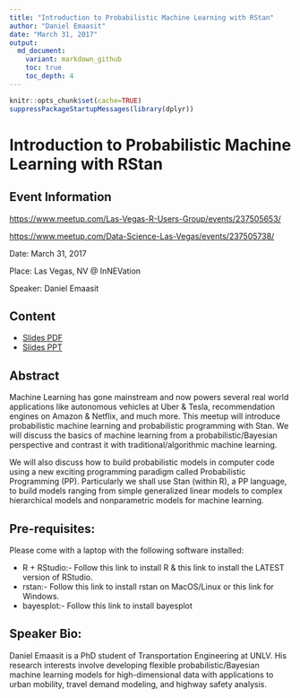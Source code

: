 ```yaml
---
title: "Introduction to Probabilistic Machine Learning with RStan"
author: "Daniel Emaasit"
date: "March 31, 2017"
output: 
  md_document:
    variant: markdown_github
    toc: true
    toc_depth: 4
---
```


```r
knitr::opts_chunk$set(cache=TRUE)
suppressPackageStartupMessages(library(dplyr))
```

# Introduction to Probabilistic Machine Learning with RStan

## Event Information

<https://www.meetup.com/Las-Vegas-R-Users-Group/events/237505653/>

<https://www.meetup.com/Data-Science-Las-Vegas/events/237505738/>


Date: March 31, 2017  

Place: Las Vegas, NV @ InNEVation  

Speaker: Daniel Emaasit  


## Content

* [Slides PDF](H2O_TK_2015_10_22_LAS.pdf)
* [Slides PPT](H2O_TK_2015_10_22_LAS.pptx)

## Abstract

Machine Learning has gone mainstream and now powers several real world applications like autonomous vehicles at Uber & Tesla, recommendation engines on Amazon & Netflix, and much more. This meetup will introduce probabilistic machine learning and probabilistic programming with Stan. We will discuss the basics of machine learning from a probabilistic/Bayesian perspective and contrast it with traditional/algorithmic machine learning.  

We will also discuss how to build probabilistic models in computer code using a new exciting programming paradigm called Probabilistic Programming (PP). Particularly we shall use Stan (within R), a PP language, to build models ranging from simple generalized linear models to complex hierarchical models and nonparametric models for machine learning.

## Pre-requisites: 

Please come with a laptop with the following software installed:

* R + RStudio:- Follow this link to install R & this link to install the LATEST version of RStudio.   
* rstan:- Follow this link to install rstan on MacOS/Linux or this link for Windows.   
* bayesplot:- Follow this link to install bayesplot  

## Speaker Bio: 

Daniel Emaasit is a PhD student of Transportation Engineering at UNLV. His research interests involve developing flexible probabilistic/Bayesian machine learning models for high-dimensional data with applications to urban mobility, travel demand modeling, and highway safety analysis.